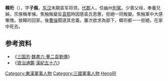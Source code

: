 '''韓珩'''（{{bd|?||?||catIdx=Han韓珩}}），字'''子佩'''，[[东汉|东汉]]末期袁军将领，[[代郡|代郡]]人，任幽州[[別駕|別駕]]。少喪父母，奉養兄姊，宗族稱孝悌。焦触叛變反[[袁熙|袁熙]]時因感袁氏恩惠，拒絕一同叛變。焦触軍中大感慚愧，放韓珩回家。後[[曹操|曹操]]聞道其忠義，屢次欲求為部下，韓珩都一一拒絕，在家中死去。

==参考资料==
* 《[[三国志|三国志]]·[[s:三國志/卷06|魏書六·董二袁劉傳]]》
* 《[[資治通鑑|資治通鑑]]·[[s:資治通鑑/卷064|漢紀五十六]]》

{{漢朝人物小作品}}

{{DEFAULTSORT:Han韓珩}}
[[Category:東漢軍事人物|Category:東漢軍事人物]]
[[Category:三國軍事人物|Category:三國軍事人物]]
[[Category:韓姓|Heng珩]]